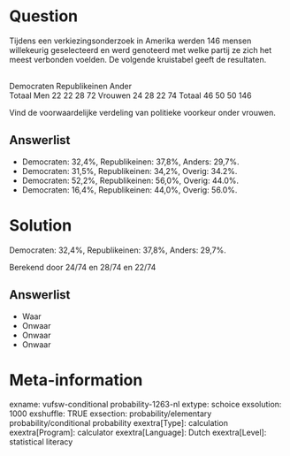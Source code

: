 Question
========
Tijdens een verkiezingsonderzoek in Amerika werden 146 mensen willekeurig geselecteerd en werd genoteerd met welke partij ze zich het meest verbonden voelden. De volgende kruistabel geeft de resultaten.  
  

<tabel> <colgroep> <col style="width: 20%" /> <col style="width: 20%" /> <col style="width: 20%" /> <col style="width: 20%" /> <col style="width: 20%" /> </colgroep> <tbody> <tr class="odd"> <td class="tvcss_2"><br /> </td> <td class="tvcss_3">Democraten</td> <td class="tvcss_4">Republikeinen</td> <td class="tvcss_5">Ander<br /> </td> <td class="tvcss_6">Totaal</td> </tr> <tr class="even"> <td class="tvcss_2">Men</td> <td class="tvcss_3">22</td> <td class="tvcss_4">22</td> <td class="tvcss_5">28</td> <td class="tvcss_6">72</td> </tr> <tr class="odd"> <td class="tvcss_2">Vrouwen</td> <td class="tvcss_3">24</td> <td class="tvcss_4">28</td> <td class="tvcss_5">22</td> <td class="tvcss_6">74</td> </tr> <tr class="even"> <td class="tvcss_2">Totaal</td> <td class="tvcss_3">46</td> <td class="tvcss_4">50</td> <td class="tvcss_5">50</td> <td class="tvcss_6">146</td> </tr> </tbody> </table>

  
Vind de voorwaardelijke verdeling van politieke voorkeur onder vrouwen.

Answerlist
----------
* Democraten: 32,4%, Republikeinen: 37,8%, Anders: 29,7%.
* Democraten: 31,5%, Republikeinen: 34,2%, Overig: 34.2%.
* Democraten: 52,2%, Republikeinen: 56,0%, Overig: 44.0%.
* Democraten: 16,4%, Republikeinen: 44,0%, Overig: 56.0%.

Solution
========

Democraten: 32,4%, Republikeinen: 37,8%, Anders: 29,7%.  
  
Berekend door 24/74 en 28/74 en 22/74

Answerlist
----------
* Waar
* Onwaar
* Onwaar
* Onwaar

Meta-information
================
exname: vufsw-conditional probability-1263-nl
extype: schoice
exsolution: 1000
exshuffle: TRUE
exsection: probability/elementary probability/conditional probability
exextra[Type]: calculation
exextra[Program]: calculator
exextra[Language]: Dutch
exextra[Level]: statistical literacy

